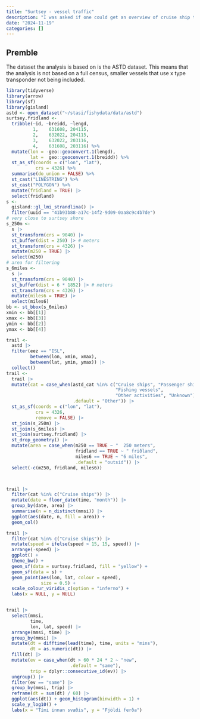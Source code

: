 ```yaml
---
title: "Surtsey - vessel traffic"
description: "I was asked if one could get an overview of cruise ship traffic in the vicinity of Surtsey using the ais-databases the Institute has access to. Here a little summary is provided using the ASTD dataset."
date: "2024-11-19"
categories: []
---
```


## Premble

The dataset the analysis is based on is the ASTD dataset. This means that the analysis is not based on a full census, smaller vessels that use x type transponder not being included.

```r
library(tidyverse)
library(arrow)
library(sf)
library(gisland)
astd <- open_dataset("~/stasi/fishydata/data/astd")
surtsey.fridland <- 
  tribble(~id, ~breidd, ~lengd,
          1,    631608, 204115,
          2,    632022, 204115,
          3,    632022, 203116,
          4,    631608, 203116) %>% 
  mutate(lon = -geo::geoconvert.1(lengd),
         lat =  geo::geoconvert.1(breidd)) %>% 
  st_as_sf(coords = c("lon", "lat"),
           crs = 4326) %>% 
  summarise(do_union = FALSE) %>% 
  st_cast("LINESTRING") %>% 
  st_cast("POLYGON") %>% 
  mutate(fridland = TRUE) |> 
  select(fridland)
s <- 
  gisland::gl_lmi_strandlina() |> 
  filter(uuid == "41b93b88-a17c-14f2-9d09-0aa8c9c4b7de")
# very close to surtsey shore
s_250m <- 
  s |> 
  st_transform(crs = 9040) |> 
  st_buffer(dist = 250) |> # meters
  st_transform(crs = 4326) |> 
  mutate(m250 = TRUE) |> 
  select(m250)
# area for filtering
s_6miles <- 
  s |> 
  st_transform(crs = 9040) |> 
  st_buffer(dist = 6 * 1852) |> # meters
  st_transform(crs = 4326) |> 
  mutate(miles6 = TRUE) |> 
  select(miles6)
bb <- st_bbox(s_6miles)
xmin <- bb[[1]]
xmax <- bb[[3]]
ymin <- bb[[2]]
ymax <- bb[[4]]

trail <- 
  astd |> 
  filter(eez == "ISL",
         between(lon, xmin, xmax),
         between(lat, ymin, ymax)) |> 
  collect() 
trail <- 
  trail |> 
  mutate(cat = case_when(astd_cat %in% c("Cruise ships", "Passenger ships", 
                                         "Fishing vessels",
                                         "Other activities", "Unknown") ~ astd_cat,
                         .default = "Other")) |> 
  st_as_sf(coords = c("lon", "lat"),
           crs = 4326,
           remove = FALSE) |> 
  st_join(s_250m) |> 
  st_join(s_6miles) |> 
  st_join(surtsey.fridland) |> 
  st_drop_geometry() |> 
  mutate(area = case_when(m250 == TRUE ~ "  250 meters",
                          fridland == TRUE ~ " friðland",
                          miles6 == TRUE ~ "6 miles",
                          .default = "outsid")) |> 
  select(-c(m250, fridland, miles6))



trail |> 
  filter(cat %in% c("Cruise ships")) |> 
  mutate(date = floor_date(time, "month")) |> 
  group_by(date, area) |> 
  summarise(n = n_distinct(mmsi)) |> 
  ggplot(aes(date, n, fill = area)) +
  geom_col()

trail |> 
  filter(cat %in% c("Cruise ships")) |> 
  mutate(speed = ifelse(speed > 15, 15, speed)) |> 
  arrange(-speed) |> 
  ggplot() +
  theme_bw() +
  geom_sf(data = surtsey.fridland, fill = "yellow") +
  geom_sf(data = s) +
  geom_point(aes(lon, lat, colour = speed),
             size = 0.5) +
  scale_colour_viridis_c(option = "inferno") +
  labs(x = NULL, y = NULL)


trail |> 
  select(mmsi,
         time,
         lon, lat, speed) |> 
  arrange(mmsi, time) |> 
  group_by(mmsi) |> 
  mutate(dt = difftime(lead(time), time, units = "mins"),
         dt = as.numeric(dt)) |> 
  fill(dt) |> 
  mutate(ev = case_when(dt > 60 * 24 * 2 ~ "new",
                        .default = "same"),
         trip = dplyr::consecutive_id(ev)) |> 
  ungroup() |> 
  filter(ev == "same") |> 
  group_by(mmsi, trip) |> 
  reframe(dt = sum(dt) / 60) |> 
  ggplot(aes(dt)) + geom_histogram(binwidth = 1) +
  scale_y_log10() +
  labs(x = "Tími innan svæðis", y = "Fjöldi ferða")

```

